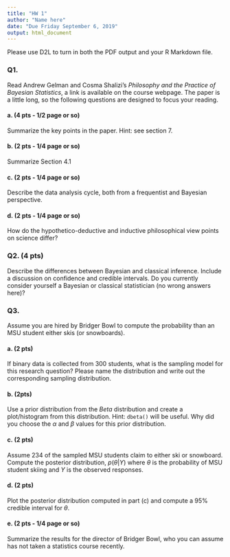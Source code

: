 ```yaml
---
title: "HW 1"
author: "Name here"
date: "Due Friday September 6, 2019"
output: html_document
---
```


Please use D2L to turn in both the PDF output and your R Markdown file.

### Q1.  
Read Andrew Gelman and Cosma Shalizi's *Philosophy and the Practice of Bayesian Statistics*, a link is available on the course webpage. The paper is a little long, so the following questions are designed to focus your reading. 

#### a. (4 pts - 1/2 page or so)
Summarize the key points in the paper. Hint: see section 7.

#### b. (2 pts - 1/4 page or so)
Summarize Section 4.1

#### c. (2 pts - 1/4 page or so)
Describe the data analysis cycle, both from a frequentist and Bayesian perspective.

#### d. (2 pts - 1/4 page or so)
How do the hypothetico-deductive and inductive philosophical view points on science differ?


### Q2. (4 pts) 
Describe the differences between Bayesian and classical inference. Include a discussion on confidence and credible intervals. Do you currently consider yourself a Bayesian or classical statistician (no wrong answers here)?

### Q3. 
Assume you are hired by Bridger Bowl to compute the probability than an MSU student either skis (or snowboards).

#### a. (2 pts)
If binary data is collected from 300 students, what is the sampling model for this research question? Please name the distribution and write out the corresponding sampling distribution.

#### b. (2pts)
Use a prior distribution from the $Beta$ distribution and create a plot/histogram from this distribution. Hint: `dbeta()` will be useful.  Why did you choose the $\alpha$ and $\beta$ values for this prior distribution.

#### c. (2 pts)
Assume 234 of the sampled MSU students claim to either ski or snowboard. Compute the posterior distribution, $p(\theta|Y)$ where $\theta$ is the probability of MSU student skiing and $Y$ is the observed responses.

#### d. (2 pts)
Plot the posterior distribution computed in part (c) and compute a 95% credible interval for $\theta$.

#### e. (2 pts - 1/4 page or so)
Summarize the results for the director of Bridger Bowl, who you can assume has not taken a statistics course recently.